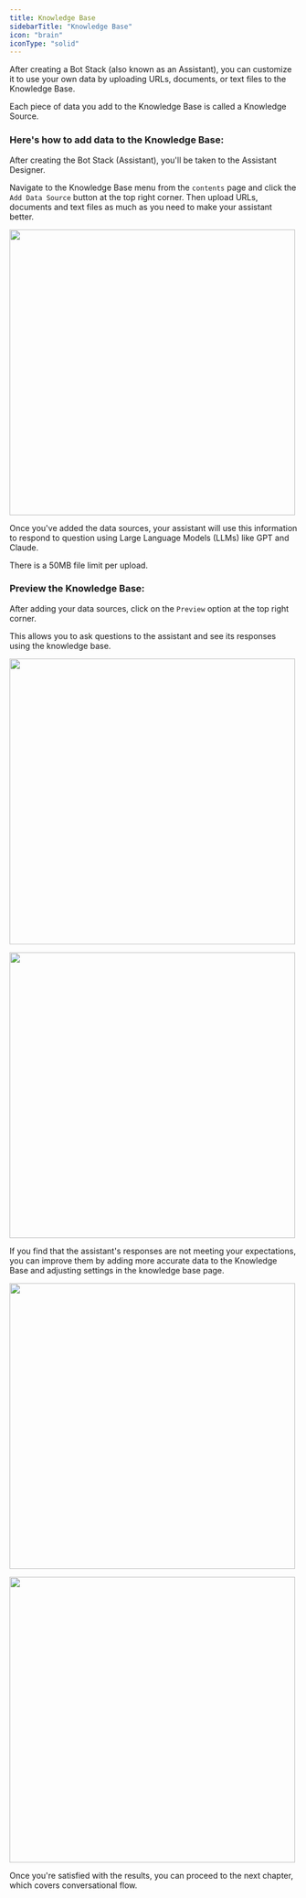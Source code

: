 ```yaml
---
title: Knowledge Base
sidebarTitle: "Knowledge Base"
icon: "brain"
iconType: "solid"
---
```


After creating a Bot Stack (also known as an Assistant), you can customize it to use your own data by uploading URLs, documents, or text files to the Knowledge Base.

<Tip> Each piece of data you add to the Knowledge Base is called a Knowledge Source.</Tip>


### Here's how to add data to the Knowledge Base:

After creating the Bot Stack (Assistant), you'll be taken to the Assistant Designer. 


Navigate to the Knowledge Base menu from the `contents` page and click the `Add Data Source` button at the top right corner. Then upload URLs, documents and text files as much as you need to make your assistant better.

<img 
height="500" 
src="/images/build-first-assistant/knowledge-base.png"
/>

Once you've added the data sources, your assistant will use this information to respond to question using Large Language Models (LLMs) like GPT and Claude.

<Note> There is a 50MB file limit per upload. </Note>


### Preview the Knowledge Base:

After adding your data sources, click on the `Preview` option at the top right corner.

This allows you to ask questions to the assistant and see its responses using the knowledge base.

<img 
height="500"  
src="/images/build-first-assistant/knowledge-base-preview-button.png"
/>

<img 
height="500"  
src="/images/build-first-assistant/knowledge-base-preview.png"
/>

If you find that the assistant's responses are not meeting your expectations, you can improve them by adding more accurate data to the Knowledge Base and adjusting settings in the knowledge base page.

<img 
height="500"  
src="/images/build-first-assistant/knowledge-base-settings-button.png"
/>

<img 
height="500"  
src="/images/build-first-assistant/knowledge-base-settings.png"
/>

Once you're satisfied with the results, you can proceed to the next chapter, which covers conversational flow.
